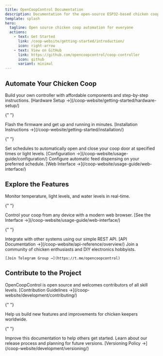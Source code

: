 ```yaml
---
title: OpenCoopControl Documentation
description: Documentation for the open-source ESP32-based chicken coop automation system.
template: splash
hero:
  tagline: Open source chicken coop automation for everyone
  actions:
    - text: Get Started
      link: /coop-website/getting-started/introduction/
      icon: right-arrow
    - text: View on GitHub
      link: https://github.com/opencoopcontrol/coop-controller
      icon: github
      variant: minimal
---
```



## Automate Your Chicken Coop

<CardGrid stagger>
  <Card title="Easy Hardware Setup" icon="setting">
    Build your own controller with affordable components and step-by-step
    instructions. [Hardware Setup →](/coop-website/getting-started/hardware-setup/)
  </Card>

{" "}

<Card title="Simple Installation" icon="upload">
  Flash the firmware and get up and running in minutes. [Installation
  Instructions →](/coop-website/getting-started/installation/)
</Card>

{" "}

<Card title="Automated Door Control" icon="puzzle">
  Set schedules to automatically open and close your coop door at specified
  times or light levels. [Configuration
  →](/coop-website/usage-guide/configuration/)
</Card>

  <Card title="Feeding Schedule" icon="clock">
    Configure automatic feed dispensing on your preferred schedule. [Web
    Interface →](/coop-website/usage-guide/web-interface/)
  </Card>
</CardGrid>

## Explore the Features

<CardGrid>
  <Card title="Environmental Monitoring" icon="temperature">
    Monitor temperature, light levels, and water levels in real-time.
  </Card>

{" "}

<Card title="Web Interface" icon="laptop">
  Control your coop from any device with a modern web browser. [See the
  Interface →](/coop-website/usage-guide/web-interface/)
</Card>

{" "}

<Card title="API Access" icon="server">
  Integrate with other systems using our simple REST API. [API Documentation
  →](/coop-website/api-reference/overview/)
</Card>

<Card title="Community Support" icon="message-square">
    Join a community of chicken enthusiasts and DIY electronics hobbyists.
    
    [Join Telegram Group →](https://t.me/opencoopcontrol)
  </Card>
</CardGrid>

## Contribute to the Project

<CardGrid>
  <Card title="Open Source" icon="github">
    OpenCoopControl is open source and welcomes contributors of all skill
    levels. [Contribution Guidelines →](/coop-website/development/contributing/)
  </Card>

{" "}

<Card title="Feature Development" icon="pen">
  Help us build new features and improvements for chicken keepers worldwide.
</Card>

{" "}

<Card title="Documentation" icon="document">
  Improve this documentation to help others get started.
</Card>

  <Card title="Versioning" icon="seti:versioning">
    Learn about our release process and planning for future versions.
    [Versioning Policy →](/coop-website/development/versioning/)
  </Card>
</CardGrid>
